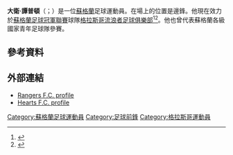 '''大衛·譚普頓'''（{{lang-en|David Templeton}}；{{bd|1989年|1月7日}}）是一位[[蘇格蘭|蘇格蘭]]足球運動員。在場上的位置是邊鋒。他現在效力於[[蘇格蘭足球冠軍聯賽|蘇格蘭足球冠軍聯賽]]球隊[[格拉斯哥流浪者足球俱樂部|格拉斯哥流浪者足球俱樂部]]<ref>{{cite web | url=http://www.bbc.co.uk/sport/0/football/19431326 | title=Rangers beat deadline to sign Hearts winger David Templeton | publisher=[[BBC|BBC]] | work=BBC Sport | date=1 September 2012 | accessdate=1 September 2012 | archive-date=2012-09-02 | archive-url=https://web.archive.org/web/20120902011239/http://www.bbc.co.uk/sport/0/football/19431326 | dead-url=no }}</ref><ref>{{cite web | url=http://www.bbc.co.uk/sport/0/football/19431197 | title=Rangers 5–1 Elgin | publisher=BBC Sport | date=2 September 2012 | access-date=2015-06-05 | archive-date=2012-11-12 | archive-url=https://web.archive.org/web/20121112171305/http://www.bbc.co.uk/sport/0/football/19431197 | dead-url=no }}</ref>。他也曾代表蘇格蘭各級國家青年足球隊參賽。

==參考資料==
{{Reflist}}

==外部連結==
*[https://web.archive.org/web/20150924130800/http://www.rangers.co.uk/teams/first-team/item/1932-david-templeton Rangers F.C. profile]
*[https://web.archive.org/web/20140202175017/http://www.heartsfc.co.uk/articles/david-templeton-rangers_2241487_37224 Hearts F.C. profile]

{{DEFAULTSORT:Templeton, David}}
[[Category:蘇格蘭足球運動員|Category:蘇格蘭足球運動員]]
[[Category:足球前鋒|Category:足球前鋒]]
[[Category:格拉斯哥運動員|Category:格拉斯哥運動員]]